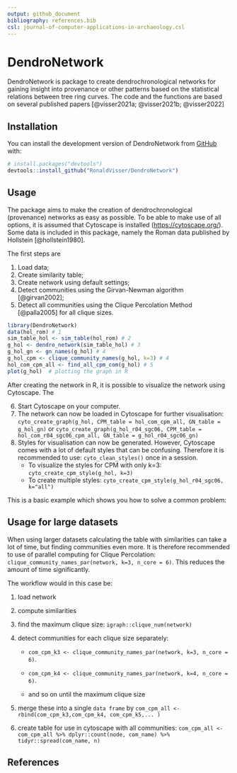 ```yaml
---
output: github_document
bibliography: references.bib
csl: journal-of-computer-applications-in-archaeology.csl
---
```


<!-- README.md is generated from README.Rmd. Please edit that file -->

# DendroNetwork

<!-- badges: start -->

<!-- badges: end -->

DendroNetwork is package to create dendrochronological networks for gaining insight into provenance or other patterns based on the statistical relations between tree ring curves. The code and the functions are based on several published papers [@visser2021a; @visser2021b; @visser2022]

## Installation

You can install the development version of DendroNetwork from [GitHub](https://github.com/) with:

``` r
# install.packages("devtools")
devtools::install_github("RonaldVisser/DendroNetwork")
```

## Usage

The package aims to make the creation of dendrochronological (provenance) networks as easy as possible. To be able to make use of all options, it is assumed that Cytoscape is installed (<https://cytoscape.org/>). Some data is included in this package, namely the Roman data published by Hollstein [@hollstein1980].

The first steps are

1.  Load data;
2.  Create similarity table;
3.  Create network using default settings;
4.  Detect communities using the Girvan-Newman algorithm [@girvan2002];
5.  Detect all communities using the Clique Percolation Method [@palla2005] for all clique sizes.

```r
library(DendroNetwork)
data(hol_rom) # 1
sim_table_hol <- sim_table(hol_rom) # 2
g_hol <- dendro_network(sim_table_hol) # 3
g_hol_gn <- gn_names(g_hol) # 4
g_hol_cpm <- clique_community_names(g_hol, k=3) # 4
hol_com_cpm_all <- find_all_cpm_com(g_hol) # 5
plot(g_hol)  # plotting the graph in R
```

After creating the network in R, it is possible to visualize the network using Cytoscape. The

6.  Start Cytoscape on your computer.
7.  The network can now be loaded in Cytoscape for further visualisation: `cyto_create_graph(g_hol, CPM_table = hol_com_cpm_all, GN_table = g_hol_gn)` or `cyto_create_graph(g_hol_r04_sgc06, CPM_table = hol_com_r04_sgc06_cpm_all, GN_table = g_hol_r04_sgc06_gn)`
8.  Styles for visualisation can now be generated. However, Cytoscape comes with a lot of default styles that can be confusing. Therefore it is recommended to use: `cyto_clean_styles()` once in a session.
    -   To visualize the styles for CPM with only k=3: `cyto_create_cpm_style(g_hol, k=3)`
    -   To create multiple styles: `cyto_create_cpm_style(g_hol_r04_sgc06, k="all")`

This is a basic example which shows you how to solve a common problem:

## Usage for large datasets

When using larger datasets calculating the table with similarities can take a lot of time, but finding communities even more. It is therefore recommended to use of parallel computing for Clique Percolation: `clique_community_names_par(network, k=3, n_core = 6)`. This reduces the amount of time significantly.

The workflow would in this case be:

1.  load network

2.  compute similarities

3.  find the maximum clique size: `igraph::clique_num(network)`

4.  detect communities for each clique size separately:

    -   `com_cpm_k3 <- clique_community_names_par(network, k=3, n_core = 6)`.

    -   `com_cpm_k4 <- clique_community_names_par(network, k=4, n_core = 6)`.

    -   and so on until the maximum clique size

5.  merge these into a single `data frame` by `com_cpm_all <- rbind(com_cpm_k3,com_cpm_k4, com_cpm_k5,... )`

6.  create table for use in cytoscape with all communities: `com_cpm_all <- com_cpm_all %>% dplyr::count(node, com_name) %>% tidyr::spread(com_name, n)`

## References
